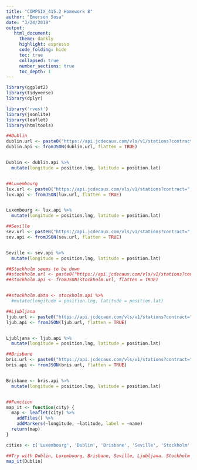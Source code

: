 ```yaml
---
title: "COMPSIX_415.2 Homework 8"
author: "Emerson Sosa"
date: "3/24/2019"
output: 
   html_document:
     theme: darkly
     highlight: espresso
     code_folding: hide
     toc: true
     collapsed: true
     number_sections: true
     toc_depth: 1
---
```


```r
library(ggplot2)
library(tidyverse)
library(dplyr)

library('rvest')
library(jsonlite)
library(leaflet)
library(htmltools)
```

```r


##Dublin
dublin.url <- paste0("https://api.jcdecaux.com/vls/v1/stations?contract=",'Dublin',"&apiKey=f29cd91a8d938fff0f834c155c7c22f340a3fbf4")
dublin.api <- fromJSON(dublin.url, flatten = TRUE)


Dublin <- dublin.api %>% 
  mutate(longitude = position.lng, latitude = position.lat)


##Luxembourg
lux.url <- paste0("https://api.jcdecaux.com/vls/v1/stations?contract=",'Luxembourg',"&apiKey=f29cd91a8d938fff0f834c155c7c22f340a3fbf4")
lux.api <- fromJSON(lux.url, flatten = TRUE)


Luxembourg <- lux.api %>% 
  mutate(longitude = position.lng, latitude = position.lat)

##Seville
sev.url <- paste0("https://api.jcdecaux.com/vls/v1/stations?contract=",'Seville',"&apiKey=f29cd91a8d938fff0f834c155c7c22f340a3fbf4")
sev.api <- fromJSON(sev.url, flatten = TRUE)


Seville <- sev.api %>% 
  mutate(longitude = position.lng, latitude = position.lat)

##Stockholm seems to be down
##stockholm.url <- paste0("https://api.jcdecaux.com/vls/v1/stations?contract=",'Stockholm',"&apiKey=f29cd91a8d938fff0f834c155c7c22f340a3fbf4")
##stockholm.api <- fromJSON(stockholm.url, flatten = TRUE)


##stockholm.data <- stockholm.api %>% 
  #mutate(longitude = position.lng, latitude = position.lat)

##Ljubljana
ljub.url <- paste0("https://api.jcdecaux.com/vls/v1/stations?contract=",'Ljubljana',"&apiKey=f29cd91a8d938fff0f834c155c7c22f340a3fbf4")
ljub.api <- fromJSON(ljub.url, flatten = TRUE)


Ljubljana <- ljub.api %>% 
  mutate(longitude = position.lng, latitude = position.lat)

##Brisbane
bris.url <- paste0("https://api.jcdecaux.com/vls/v1/stations?contract=",'Ljubljana',"&apiKey=f29cd91a8d938fff0f834c155c7c22f340a3fbf4")
bris.api <- fromJSON(bris.url, flatten = TRUE)


Brisbane <- bris.api %>% 
  mutate(longitude = position.lng, latitude = position.lat)


##Function
map_it <- function(city) {
  map <- leaflet(city) %>% 
    addTiles() %>% 
    addMarkers(~longitude, ~latitude, label = ~name)
  return(map)
}

cities <- c('Luxembourg', 'Dublin', 'Brisbane', 'Seville', 'Stockholm', 'Ljubljana')

##Try with Dublin, Luxembourg, Brisbane, Seville, Ljubljana. Stockholm does not have data. Also, using vector cities does not work. 
map_it(Dublin)




```



